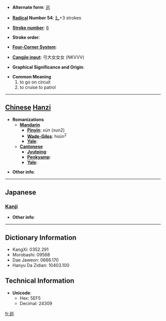 * '''Alternate form''': [[巡]]

* '''[[Wiktionary:Chinese radical index| Radical]] Number 54''': [[Wiktionary:Chinese radical index 廴|廴]]+3 strokes

* '''[[Wiktionary:Chinese total strokes index|Stroke number]]''': [[Wiktionary:Chinese total strokes index 6|6]]

* '''Stroke order''': 

* '''[[Wiktionary:Chinese four corner index|Four-Corner System]]''': 

* '''[[Wiktionary:Chinese Cangjie index|Cangjie input]]''': 弓大女女女 (NKVVV)

* '''Graphical Significance and Origin''': 

* '''Common Meaning'''
*#to go on circuit
*# to cruise to patrol


----

== [[Chinese]] [[Hanzi]] ==

* '''Romanizations'''
** '''[[Mandarin]]'''
*** '''[[Pinyin]]''': xún (xun2)
*** '''[[Wade-Giles]]''': hsün<sup>2</sup>
*** '''[[Yale]]''': 
** '''[[Cantonese]]'''
*** '''[[Jyutping]]''':
*** '''[[Penkyamp]]''': 
*** '''[[Yale]]''': 

* '''Other info''': 

----

==Japanese==
===[[Kanji]]===
{{kanji|on readings=[[じゅん]] (jun)|kun readings=}}

* '''Other info''':  

----

== Dictionary Information ==

* KangXi: 0352.291
* Morobashi: 09568
* Dae Jaweon: 0666.170
* Hanyu Da Zidian: 10403.100

== Technical Information ==

* '''Unicode''':
** Hex: 5EF5
** Decimal: 24309

[[fr:廵]]